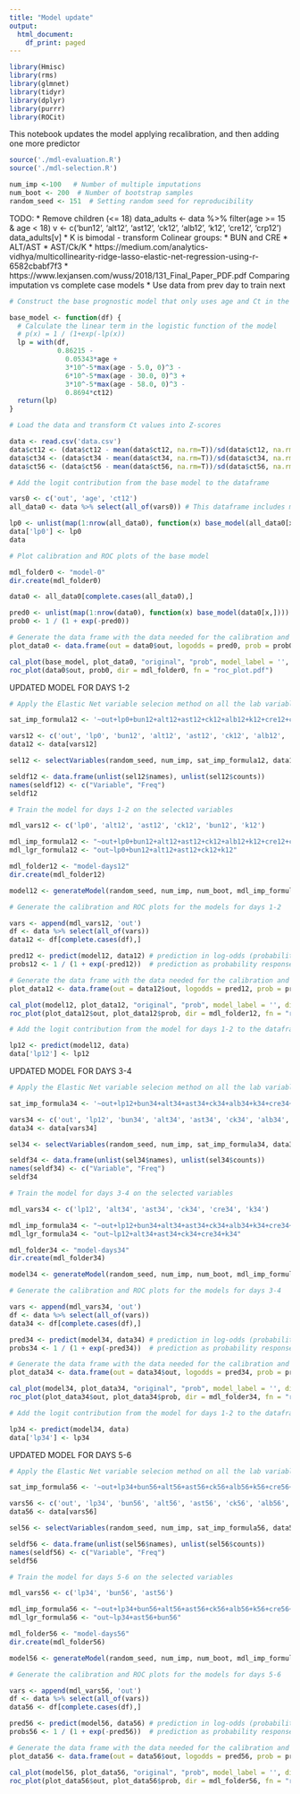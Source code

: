 ```yaml
---
title: "Model update"
output:
  html_document:
    df_print: paged
---
```


```r
library(Hmisc)
library(rms)
library(glmnet)
library(tidyr)
library(dplyr)
library(purrr)
library(ROCit)
```

This notebook updates the model applying recalibration, and then adding one more predictor

```r
source('./mdl-evaluation.R')
source('./mdl-selection.R')

num_imp <-100   # Number of multiple imputations
num_boot <- 200  # Number of bootstrap samples
random_seed <- 151  # Setting random seed for reproducibility
```

TODO:
* Remove children (<= 18)
data_adults <- data %>% filter(age >= 15 & age < 18)
v <- c('bun12', 'alt12', 'ast12', 'ck12', 'alb12', 'k12', 'cre12', 'crp12')
data_adults[v]
* K is bimodal - transform
Colinear groups:
  * BUN and CRE
  * ALT/AST 
  * AST/Ck/K
  * https://medium.com/analytics-vidhya/multicollinearity-ridge-lasso-elastic-net-regression-using-r-6582cbabf7f3
  * https://www.lexjansen.com/wuss/2018/131_Final_Paper_PDF.pdf
Comparing imputation vs complete case models
* Use data from prev day to train next

```r
# Construct the base prognostic model that only uses age and Ct in the first 48 hours

base_model <- function(df) {
  # Calculate the linear term in the logistic function of the model
  # p(x) = 1 / (1+exp(-lp(x))
  lp = with(df, 
            0.86215 - 
              0.05343*age + 
              3*10^-5*max(age - 5.0, 0)^3 - 
              6*10^-5*max(age - 30.0, 0)^3 + 
              3*10^-5*max(age - 58.0, 0)^3 - 
              0.8694*ct12)
  return(lp)
}
```

```r
# Load the data and transform Ct values into Z-scores

data <- read.csv('data.csv')
data$ct12 <- (data$ct12 - mean(data$ct12, na.rm=T))/sd(data$ct12, na.rm=T)
data$ct34 <- (data$ct34 - mean(data$ct34, na.rm=T))/sd(data$ct34, na.rm=T)
data$ct56 <- (data$ct56 - mean(data$ct56, na.rm=T))/sd(data$ct56, na.rm=T)
```

```r
# Add the logit contribution from the base model to the dataframe

vars0 <- c('out', 'age', 'ct12')
all_data0 <- data %>% select(all_of(vars0)) # This dataframe includes missing entries

lp0 <- unlist(map(1:nrow(all_data0), function(x) base_model(all_data0[x,])))
data['lp0'] <- lp0
data
```


```r
# Plot calibration and ROC plots of the base model

mdl_folder0 <- "model-0"
dir.create(mdl_folder0)

data0 <- all_data0[complete.cases(all_data0),]

pred0 <- unlist(map(1:nrow(data0), function(x) base_model(data0[x,]))) # prediction in log-odds (probabilities on logit scale)
prob0 <- 1 / (1 + exp(-pred0))                                         # prediction as probability response

# Generate the data frame with the data needed for the calibration and ROC plots
plot_data0 <- data.frame(out = data0$out, logodds = pred0, prob = prob0)

cal_plot(base_model, plot_data0, "original", "prob", model_label = '', dir = mdl_folder0, fn = "cal_plot.pdf")
roc_plot(data0$out, prob0, dir = mdl_folder0, fn = "roc_plot.pdf")
```

UPDATED MODEL FOR DAYS 1-2

```r
# Apply the Elastic Net variable selecion method on all the lab variables available for days 1-2

sat_imp_formula12 <- '~out+lp0+bun12+alt12+ast12+ck12+alb12+k12+cre12+crp12'

vars12 <- c('out', 'lp0', 'bun12', 'alt12', 'ast12', 'ck12', 'alb12', 'k12', 'cre12', 'crp12')
data12 <- data[vars12]

sel12 <- selectVariables(random_seed, num_imp, sat_imp_formula12, data12, TRUE)

seldf12 <- data.frame(unlist(sel12$names), unlist(sel12$counts))
names(seldf12) <- c("Variable", "Freq")
seldf12
```

```r
# Train the model for days 1-2 on the selected variables

mdl_vars12 <- c('lp0', 'alt12', 'ast12', 'ck12', 'bun12', 'k12')

mdl_imp_formula12 <- "~out+lp0+bun12+alt12+ast12+ck12+alb12+k12+cre12+crp12"
mdl_lgr_formula12 <- "out~lp0+bun12+alt12+ast12+ck12+k12"

mdl_folder12 <- "model-days12"
dir.create(mdl_folder12)

model12 <- generateModel(random_seed, num_imp, num_boot, mdl_imp_formula12, mdl_lgr_formula12, data, mdl_vars12, mdl_folder12)
```

```r
# Generate the calibration and ROC plots for the models for days 1-2

vars <- append(mdl_vars12, 'out')
df <- data %>% select(all_of(vars))
data12 <- df[complete.cases(df),]

pred12 <- predict(model12, data12) # prediction in log-odds (probabilities on logit scale)
probs12 <- 1 / (1 + exp(-pred12))  # prediction as probability response

# Generate the data frame with the data needed for the calibration and ROC plots
plot_data12 <- data.frame(out = data12$out, logodds = pred12, prob = probs12)

cal_plot(model12, plot_data12, "original", "prob", model_label = '', dir = mdl_folder12, fn = "cal_plot.pdf")
roc_plot(plot_data12$out, plot_data12$prob, dir = mdl_folder12, fn = "roc_plot.pdf")
```


```r
# Add the logit contribution from the model for days 1-2 to the dataframe

lp12 <- predict(model12, data)
data['lp12'] <- lp12
```

UPDATED MODEL FOR DAYS 3-4

```r
# Apply the Elastic Net variable selecion method on all the lab variables available for days 3-4

sat_imp_formula34 <- '~out+lp12+bun34+alt34+ast34+ck34+alb34+k34+cre34+crp34'

vars34 <- c('out', 'lp12', 'bun34', 'alt34', 'ast34', 'ck34', 'alb34', 'k34', 'cre34', 'crp34')
data34 <- data[vars34]

sel34 <- selectVariables(random_seed, num_imp, sat_imp_formula34, data34, TRUE)

seldf34 <- data.frame(unlist(sel34$names), unlist(sel34$counts))
names(seldf34) <- c("Variable", "Freq")
seldf34
```

```r
# Train the model for days 3-4 on the selected variables

mdl_vars34 <- c('lp12', 'alt34', 'ast34', 'ck34', 'cre34', 'k34')

mdl_imp_formula34 <- "~out+lp12+bun34+alt34+ast34+ck34+alb34+k34+cre34+crp34"
mdl_lgr_formula34 <- "out~lp12+alt34+ast34+ck34+cre34+k34"

mdl_folder34 <- "model-days34"
dir.create(mdl_folder34)

model34 <- generateModel(random_seed, num_imp, num_boot, mdl_imp_formula34, mdl_lgr_formula34, data, mdl_vars34, mdl_folder34)
```

```r
# Generate the calibration and ROC plots for the models for days 3-4

vars <- append(mdl_vars34, 'out')
df <- data %>% select(all_of(vars))
data34 <- df[complete.cases(df),]

pred34 <- predict(model34, data34) # prediction in log-odds (probabilities on logit scale)
probs34 <- 1 / (1 + exp(-pred34))  # prediction as probability response

# Generate the data frame with the data needed for the calibration and ROC plots
plot_data34 <- data.frame(out = data34$out, logodds = pred34, prob = probs34)

cal_plot(model34, plot_data34, "original", "prob", model_label = '', dir = mdl_folder34, fn = "cal_plot.pdf")
roc_plot(plot_data34$out, plot_data34$prob, dir = mdl_folder34, fn = "roc_plot.pdf")
```

```r
# Add the logit contribution from the model for days 1-2 to the dataframe

lp34 <- predict(model34, data)
data['lp34'] <- lp34
```

UPDATED MODEL FOR DAYS 5-6

```r
# Apply the Elastic Net variable selecion method on all the lab variables available for days 5-6

sat_imp_formula56 <- '~out+lp34+bun56+alt56+ast56+ck56+alb56+k56+cre56+crp56'

vars56 <- c('out', 'lp34', 'bun56', 'alt56', 'ast56', 'ck56', 'alb56', 'k56', 'cre56', 'crp56')
data56 <- data[vars56]

sel56 <- selectVariables(random_seed, num_imp, sat_imp_formula56, data56, TRUE)

seldf56 <- data.frame(unlist(sel56$names), unlist(sel56$counts))
names(seldf56) <- c("Variable", "Freq")
seldf56
```

```r
# Train the model for days 5-6 on the selected variables

mdl_vars56 <- c('lp34', 'bun56', 'ast56')

mdl_imp_formula56 <- "~out+lp34+bun56+alt56+ast56+ck56+alb56+k56+cre56+crp56"
mdl_lgr_formula56 <- "out~lp34+ast56+bun56"

mdl_folder56 <- "model-days56"
dir.create(mdl_folder56)

model56 <- generateModel(random_seed, num_imp, num_boot, mdl_imp_formula56, mdl_lgr_formula56, data, mdl_vars56, mdl_folder56)
```

```r
# Generate the calibration and ROC plots for the models for days 5-6

vars <- append(mdl_vars56, 'out')
df <- data %>% select(all_of(vars))
data56 <- df[complete.cases(df),]

pred56 <- predict(model56, data56) # prediction in log-odds (probabilities on logit scale)
probs56 <- 1 / (1 + exp(-pred56))  # prediction as probability response

# Generate the data frame with the data needed for the calibration and ROC plots
plot_data56 <- data.frame(out = data56$out, logodds = pred56, prob = probs56)

cal_plot(model56, plot_data56, "original", "prob", model_label = '', dir = mdl_folder56, fn = "cal_plot.pdf")
roc_plot(plot_data56$out, plot_data56$prob, dir = mdl_folder56, fn = "roc_plot.pdf")
```